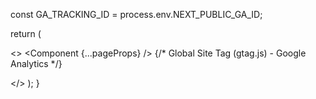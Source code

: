 
const GA_TRACKING_ID = process.env.NEXT_PUBLIC_GA_ID;

return (

<>
  <Component {...pageProps} />
  {/* Global Site Tag (gtag.js) - Google Analytics */}
  <Script
    src={`https://www.googletagmanager.com/gtag/js?id=${GA_TRACKING_ID}`}
  />
  <Script id="google-tag-manager">
    {`window.dataLayer = window.dataLayer || [];
      function gtag(){dataLayer.push(arguments);}
      gtag('js', new Date());
        
      gtag('config', '${GA_TRACKING_ID}');`}
  </Script>
</>
); }
